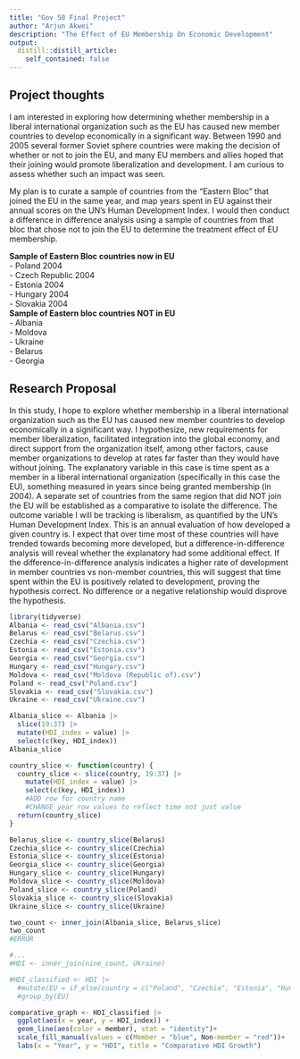 ```yaml
---
title: "Gov 50 Final Project"
author: "Arjun Akwei"
description: "The Effect of EU Membership On Economic Development"
output:
  distill::distill_article:
    self_contained: false
---
```




## Project thoughts

I am interested in exploring how determining whether membership in a liberal international organization such as the EU has caused new member countries to develop economically in a significant way. Between 1990 and 2005 several former Soviet sphere countries were making the decision of whether or not to join the EU, and many EU members and allies hoped that their joining would promote liberalization and development. I am curious to assess whether such an impact was seen. 

My plan is to curate a sample of countries from the "Eastern Bloc" that joined the EU in the same year, and map years spent in EU against their annual scores on the UN's Human Development Index. I would then conduct a difference in difference analysis using a sample of countries from that bloc that chose not to join the EU to determine the treatment effect of EU membership.

**Sample of Eastern Bloc countries now in EU**  
- Poland 2004  
- Czech Republic 2004  
- Estonia 2004  
- Hungary 2004  
- Slovakia 2004  
**Sample of Eastern bloc countries NOT in EU**  
- Albania  
- Moldova  
- Ukraine  
- Belarus  
- Georgia  

## Research Proposal
In this study, I hope to explore whether membership in a liberal international organization such as the EU has caused new member countries to develop economically in a significant way. I hypothesize, new requirements for member liberalization, facilitated integration into the global economy, and direct support from the organization itself, among other factors, cause member organizations to develop at rates far faster than they would have without joining. The explanatory variable in this case is time spent as a member in a liberal international organization (specifically in this case the EU), something measured in years since being granted membership (in 2004). A separate set of countries from the same region that did NOT join the EU will be established as a comparative to isolate the difference. The outcome variable I will be tracking is liberalism, as quantified by the UN's Human Development Index. This is an annual evaluation of how developed a given country is. I expect that over time most of these countries will have trended towards becoming more developed, but a difference-in-difference analysis will reveal whether the explanatory had some additional effect. If the difference-in-difference analysis indicates a higher rate of development in member countries vs non-member countries, this will suggest that time spent within the EU is positively related to development, proving the hypothesis correct. No difference or a negative relationship would disprove the hypothesis. 


```r
library(tidyverse)
Albania <- read_csv("Albania.csv")
Belarus <- read_csv("Belarus.csv")
Czechia <- read_csv("Czechia.csv")
Estonia <- read_csv("Estonia.csv")
Georgia <- read_csv("Georgia.csv")
Hungary <- read_csv("Hungary.csv")
Moldova <- read_csv("Moldova (Republic of).csv")
Poland <- read_csv("Poland.csv")
Slovakia <- read_csv("Slovakia.csv")
Ukraine <- read_csv("Ukraine.csv")

```

```r

Albania_slice <- Albania |>
  slice(19:37) |>
  mutate(HDI_index = value) |>
  select(c(key, HDI_index))
Albania_slice

country_slice <- function(country) {
  country_slice <- slice(country, 19:37) |>
    mutate(HDI_index = value) |>
    select(c(key, HDI_index))
    #ADD row for country name
    #CHANGE year row values to reflect time not just value
  return(country_slice)
}

Belarus_slice <- country_slice(Belarus)
Czechia_slice <- country_slice(Czechia)
Estonia_slice <- country_slice(Estonia)
Georgia_slice <- country_slice(Georgia)
Hungary_slice <- country_slice(Hungary)
Moldova_slice <- country_slice(Moldova)
Poland_slice <- country_slice(Poland)
Slovakia_slice <- country_slice(Slovakia)
Ukraine_slice <- country_slice(Ukraine)
```

```r
two_count <- inner_join(Albania_slice, Belarus_slice)
two_count
#ERROR

#...
#HDI <- inner_join(nine_count, Ukraine)
```

```r
#HDI_classified <- HDI |>
  #mutate(EU = if_else(country = c("Poland", "Czechia", "Estonia", "Hungary", "Slovakia"), "Member","Non-Member")) |>
  #group_by(EU)
```

```r
comparative_graph <- HDI_classified |>
  ggplot(aes(x = year, y = HDI_index)) +
  geom_line(aes(color = member), stat = "identity")+ 
  scale_fill_manual(values = c(Member = "blue", Non-member = "red"))+
  labs(x = "Year", y = "HDI", title = "Comparative HDI Growth")
  

```




